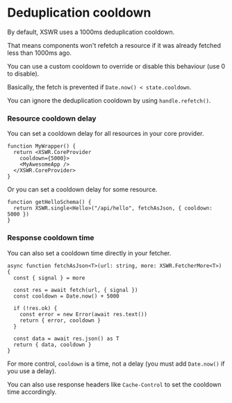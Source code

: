 # Deduplication cooldown

By default, XSWR uses a 1000ms deduplication cooldown. 

That means components won't refetch a resource if it was already fetched less than 1000ms ago.

You can use a custom cooldown to override or disable this behaviour (use 0 to disable).

Basically, the fetch is prevented if `Date.now() < state.cooldown`.

You can ignore the deduplication cooldown by using `handle.refetch()`.

### Resource cooldown delay

You can set a cooldown delay for all resources in your core provider.

```tsx
function MyWrapper() {
  return <XSWR.CoreProvider
    cooldown={5000}>
    <MyAwesomeApp />
  </XSWR.CoreProvider>
}
```

Or you can set a cooldown delay for some resource.

```tsx
function getHelloSchema() {
  return XSWR.single<Hello>("/api/hello", fetchAsJson, { cooldown: 5000 })
}
```

### Response cooldown time

You can also set a cooldown time directly in your fetcher.

```tsx
async function fetchAsJson<T>(url: string, more: XSWR.FetcherMore<T>) {
  const { signal } = more
  
  const res = await fetch(url, { signal })
  const cooldown = Date.now() + 5000

  if (!res.ok) {
    const error = new Error(await res.text())
    return { error, cooldown }
  }

  const data = await res.json() as T
  return { data, cooldown }
}
```

For more control, `cooldown` is a time, not a delay (you must add `Date.now()` if you use a delay).

You can also use response headers like `Cache-Control` to set the cooldown time accordingly.